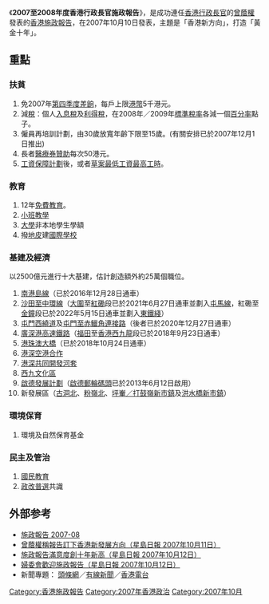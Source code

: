 《'''2007至2008年度香港行政長官施政報告'''》，是成功連任[[香港行政長官|香港行政長官]]的[[曾蔭權|曾蔭權]]發表的[[香港施政報告|香港施政報告]]，在2007年10月10日發表，主題是「香港新方向」，打造「黃金十年」。

== 重點 ==
=== 扶貧 ===
# 免2007年[[第四季度|第四季度]][[差餉|差餉]]，每戶上限[[港幣|港幣]]5千港元。
# 減[[稅|稅]]：個人[[入息稅|入息稅]]及[[利得稅|利得稅]]，在2008年／2009年[[標準稅率|標準稅率]]各減一個[[百分率|百分率]]點子。
# 僱員再培訓計劃，由30歲放寬年齡下限至15歲。(有關安排已於2007年12月1日推出)
# 長者[[醫療券|醫療券]][[贊助|贊助]]每次50港元。
# [[工資保障計劃|工資保障計劃]]後，或者[[草案|草案]][[最低工資|最低工資]][[工時規管|最高工時]]。

=== 教育 ===
# 12年[[免費教育|免費教育]]。
# [[小班教學|小班教學]]
# [[大學|大學]]非本地學生學額
# 撥[[地皮|地皮]]建[[國際學校|國際學校]]

=== 基建及經濟 ===
{{Main|十大建設計劃}}
以2500億元進行十大基建，估計創造額外約25萬個職位。

#[[南港島綫|南港島線]]（已於2016年12月28日通車）
#[[沙田至中環綫|沙田至中環線]]（[[大圍站|大圍]]至[[紅磡站|紅磡]]段已於2021年6月27日通車並劃入[[屯馬線|屯馬線]]，紅磡至[[金鐘站|金鐘]]段已於2022年5月15日通車並劃入[[東鐵綫|東鐵綫]]）
#[[屯門西繞道|屯門西繞道]]及[[屯門至赤鱲角連接路|屯門至赤鱲角連接路]]（後者已於2020年12月27日通車）
#[[廣深港高速鐵路|廣深港高速鐵路]]（[[福田站|福田]]至[[香港西九龍站|香港西九龍]]段已於2018年9月23日通車）
#[[港珠澳大橋|港珠澳大橋]]（已於2018年10月24日通車）
#[[港深機場鐵路|港深空港合作]] 
#[[落馬洲河套地區|港深共同開發河套]]
#[[西九文化區|西九文化區]]
#[[啟德發展計劃|啟德發展計劃]]（[[啟德郵輪碼頭|啟德郵輪碼頭]]已於2013年6月12日啟用）
#新發展區（[[古洞北|古洞北]]、[[粉嶺北|粉嶺北]]、[[坪輋／打鼓嶺新市鎮|坪輋／打鼓嶺新市鎮]]及[[洪水橋新市鎮|洪水橋新市鎮]]）

=== 環境保育 ===
# 環境及自然保育基金

=== 民主及管治 ===
# [[國民教育|國民教育]]
# [[政改|政改]][[普選|普選]]共識

== 外部参考 ==
* [http://www.policyaddress.gov.hk/07-08/ 施政報告 2007-08]{{Wayback|url=http://www.policyaddress.gov.hk/07-08/ |date=20191027053000 }}
* [https://web.archive.org/web/20071013011152/http://hk.news.yahoo.com/071011/60/2hdqm.html 曾蔭權稱報告訂下香港新發展方向（星島日報 2007年10月11日）]
* [https://web.archive.org/web/20071014011042/http://hk.news.yahoo.com/071011/60/2heu5.html 施政報告滿意度創十年新高（星島日報 2007年10月12日）]
* [https://web.archive.org/web/20071012232221/http://hk.news.yahoo.com/071011/60/2hehz.html 婦委會歡迎施政報告（星島日報 2007年10月12日）]
*新聞專題： [http://www.hkheadline.com/news/topic.asp?contid=54&srctype=t 頭條網]{{Wayback|url=http://www.hkheadline.com/news/topic.asp?contid=54&srctype=t |date=20081015041754 }}／[https://web.archive.org/web/20071016064259/http://inews.i-cable.com/feature/policy2007/index.html 有線新聞]／[http://www.rthk.org.hk/rthk/news/topic/topic_91.htm 香港電台]{{Wayback|url=http://www.rthk.org.hk/rthk/news/topic/topic_91.htm |date=20071016051259 }}

{{歷年香港行政長官施政報告}}
[[Category:香港施政報告|Category:香港施政報告]]
[[Category:2007年香港政治|Category:2007年香港政治]]
[[Category:2007年10月|Category:2007年10月]]